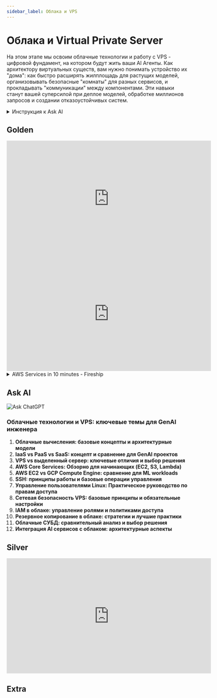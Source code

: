 ```yaml
---
sidebar_label: Облака и VPS
---
```


# Облака и Virtual Private Server

На этом этапе мы освоим облачные технологии и работу с VPS - цифровой фундамент, на котором будут жить ваши AI Агенты. Как архитектору виртуальных существ, вам нужно понимать устройство их "дома": как быстро расширять жилплощадь для растущих моделей, организовывать безопасные "комнаты" для разных сервисов, и прокладывать "коммуникации" между компонентами. Эти навыки станут вашей суперсилой при деплое моделей, обработке миллионов запросов и создании отказоустойчивых систем.

<details>
<summary>Инструкция к Ask AI</summary>

:::tip инструкция
Так как данные темы не меняются со временем, лучше всего вам изучать их с персональным преподавателем - ChatGPT.

Процесс изучения должен быть следующим:
- вы составляете системный промпт для ChatGPT ([шаблоны](../metalearning#chatgpt-prompts)), где описываете свой бэкграунд, предпочтения, уровень подробности объяснений и т.д.
- копируете тему из списка (тройной клик), и просите ChatGPT объяснить вам эту тему
- при желании углубиться, задаете уточняющие вопросы 

На данный момент это самый удобный способ изучения основ. **Кроме концептов, вы можете изучать дополнительные материалы в секциях Gold, Silver, Extra.** 
1. Gold - стоит обязательно изучить до общения с ChatGPT
2. Ask AI - задавайте вопросы по каждой малознакомой теме
3. Silver - второстепенные материалы
4. Extra - углубленные темы
:::

</details>

## Golden

<iframe width="560" height="315" src="https://www.youtube.com/embed/HTlqTogeXoQ?si=EJasCbZg4wY514U2" title="YouTube video player" frameborder="0" allow="accelerometer; autoplay; clipboard-write; encrypted-media; gyroscope; picture-in-picture; web-share" referrerpolicy="strict-origin-when-cross-origin" allowfullscreen></iframe>
<iframe width="560" height="315" src="https://www.youtube.com/embed/t2iMS8V8v_U?si=dIbOZ0AbeylsHXZu" title="YouTube video player" frameborder="0" allow="accelerometer; autoplay; clipboard-write; encrypted-media; gyroscope; picture-in-picture; web-share" referrerpolicy="strict-origin-when-cross-origin" allowfullscreen></iframe>

<details>
<summary>AWS Services in 10 minutes - Fireship</summary>

<iframe width="560" height="315" src="https://www.youtube.com/embed/JIbIYCM48to?si=tvcmOITYDVNbqdPr" title="YouTube video player" frameborder="0" allow="accelerometer; autoplay; clipboard-write; encrypted-media; gyroscope; picture-in-picture; web-share" referrerpolicy="strict-origin-when-cross-origin" allowfullscreen></iframe>

</details>

## Ask AI

![Ask ChatGPT](https://img.shields.io/badge/Ask%20ChatGPT-8A2BE2?style=for-the-badge)


### Облачные технологии и VPS: ключевые темы для GenAI инженера

1. **Облачные вычисления: базовые концепты и архитектурные модели**  
2. **IaaS vs PaaS vs SaaS: концепт и сравнение для GenAI проектов**  
3. **VPS vs выделенный сервер: ключевые отличия и выбор решения**  
4. **AWS Core Services: Обзорно для начинающих (EC2, S3, Lambda)**  
5. **AWS EC2 vs GCP Compute Engine: сравнение для ML workloads**  
6. **SSH: принципы работы и базовые операции управления**  
7. **Управление пользователями Linux: Практическое руководство по правам доступа**  
8. **Сетевая безопасность VPS: базовые принципы и обязательные настройки**  
9. **IAM в облаке: управление ролями и политиками доступа**  
10. **Резервное копирование в облаке: стратегии и лучшие практики**  
11. **Облачные СУБД: сравнительный анализ и выбор решения**  
12. **Интеграция AI сервисов с облаком: архитектурные аспекты**

## Silver

<iframe width="560" height="315" src="https://www.youtube.com/embed/4N4Q576i3zA?si=-SHeddsBw7_kaQFJ" title="YouTube video player" frameborder="0" allow="accelerometer; autoplay; clipboard-write; encrypted-media; gyroscope; picture-in-picture; web-share" referrerpolicy="strict-origin-when-cross-origin" allowfullscreen></iframe>

## Extra



